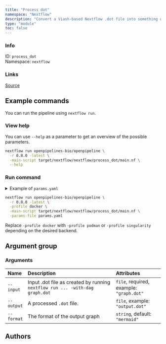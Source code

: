 ```yaml
---
title: "Process dot"
namespace: "Nextflow"
description: "Convert a Viash-based Nextflow .dot file into something useful"
type: "module"
toc: false
---
```


::: {.column-margin}

### Info

ID: `process_dot`  
Namespace: `nextflow`

### Links
[Source](https://github.com/openpipelines-bio/openpipeline/blob/0.8.0/viash_tools/src/nextflow/process_dot){.btn-action .btn-sm .btn-info .btn role="button"}

:::



## Example commands

You can run the pipeline using `nextflow run`.

### View help

You can use `--help` as a parameter to get an overview of the possible parameters.

```bash
nextflow run openpipelines-bio/openpipeline \
  -r 0.8.0 -latest \
  -main-script target/nextflow/nextflow/process_dot/main.nf \
  --help
```

### Run command

<details>
<summary>Example of `params.yaml`</summary>
```yaml

```
</details>

```bash
nextflow run openpipelines-bio/openpipeline \
  -r 0.8.0 -latest \
  -profile docker \
  -main-script target/nextflow/nextflow/process_dot/main.nf \
  -params-file params.yaml
```

:::{.callout-note}
Replace `-profile docker` with `-profile podman` or `-profile singularity` depending on the desired backend.
:::

## Argument group

### Arguments

|Name       |Description                                                                  |Attributes                               |
|:----------|:----------------------------------------------------------------------------|:----------------------------------------|
|`--input`  |Input .dot file as created by running `nextflow run ... -with-dag graph.dot` |`file`, required, example: `"graph.dot"` |
|`--output` |A processed `.dot` file.                                                     |`file`, example: `"output.dot"`          |
|`--format` |The format of the output graph                                               |`string`, default: `"mermaid"`           |

## Authors

